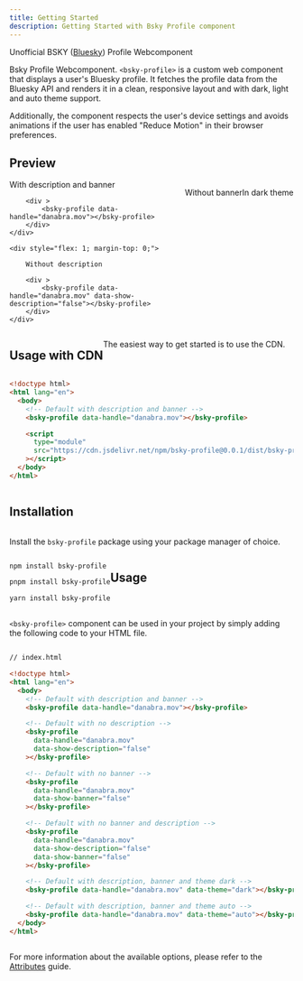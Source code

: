 ```yaml
---
title: Getting Started
description: Getting Started with Bsky Profile component
---
```



Unofficial BSKY ([Bluesky](https://bsky.app)) Profile Webcomponent

Bsky Profile Webcomponent. `<bsky-profile>` is a custom web component that displays a user's Bluesky profile. It fetches the profile data from the Bluesky API and renders it in a clean, responsive layout and with dark, light and auto theme support.

Additionally, the component respects the user's device settings and avoids animations if the user has enabled "Reduce Motion" in their browser preferences.

## Preview

<div style="display: flex; flex-wrap: wrap; align-items: flex-start">
    <div style="flex: 1; margin-top: 0;">
        With description and banner

        <div >
            <bsky-profile data-handle="danabra.mov"></bsky-profile>
        </div>
    </div>

    <div style="flex: 1; margin-top: 0;">

        Without description

        <div >
            <bsky-profile data-handle="danabra.mov" data-show-description="false"></bsky-profile>
        </div>
    </div>

</div>

Without banner

<div style="margin-top: 1rem;">
  <bsky-profile
    data-handle="danabra.mov"
    data-show-banner="false"
  ></bsky-profile>
</div>

In dark theme

<div style="margin-top: 1rem;">
    <bsky-profile 
        data-handle="danabra.mov" 
        data-theme="dark"
    ></bsky-profile>
</div>

## Usage with CDN

The easiest way to get started is to use the CDN.

```html
<!doctype html>
<html lang="en">
  <body>
    <!-- Default with description and banner -->
    <bsky-profile data-handle="danabra.mov"></bsky-profile>

    <script
      type="module"
      src="https://cdn.jsdelivr.net/npm/bsky-profile@0.0.1/dist/bsky-profile.js"
    ></script>
  </body>
</html>
```

## Installation

Install the `bsky-profile` package using your package manager of choice.

<Tabs syncKey="pkg">
<TabItem label="npm">

```sh
npm install bsky-profile
```

</TabItem>
<TabItem label="pnpm">

```sh
pnpm install bsky-profile
```

</TabItem>
<TabItem label="Yarn">

```sh
yarn install bsky-profile
```

</TabItem>
</Tabs>

## Usage

`<bsky-profile>` component can be used in your project by simply adding the following code to your HTML file.

```html
// index.html

<!doctype html>
<html lang="en">
  <body>
    <!-- Default with description and banner -->
    <bsky-profile data-handle="danabra.mov"></bsky-profile>

    <!-- Default with no description -->
    <bsky-profile
      data-handle="danabra.mov"
      data-show-description="false"
    ></bsky-profile>

    <!-- Default with no banner -->
    <bsky-profile
      data-handle="danabra.mov"
      data-show-banner="false"
    ></bsky-profile>

    <!-- Default with no banner and description -->
    <bsky-profile
      data-handle="danabra.mov"
      data-show-description="false"
      data-show-banner="false"
    ></bsky-profile>

    <!-- Default with description, banner and theme dark -->
    <bsky-profile data-handle="danabra.mov" data-theme="dark"></bsky-profile>

    <!-- Default with description, banner and theme auto -->
    <bsky-profile data-handle="danabra.mov" data-theme="auto"></bsky-profile>
  </body>
</html>
```

For more information about the available options, please refer to the [Attributes](/guides/attributes) guide.
